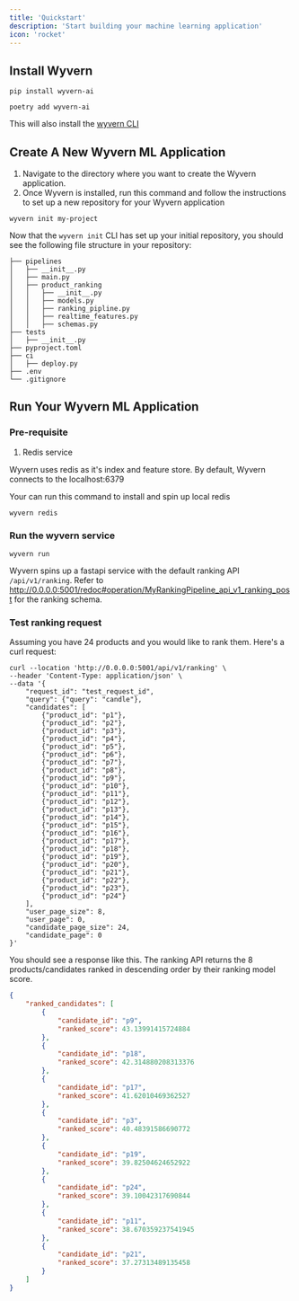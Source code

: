 ```yaml
---
title: 'Quickstart'
description: 'Start building your machine learning application'
icon: 'rocket'
---
```


## Install Wyvern
<CodeGroup>

```shell pip
pip install wyvern-ai
```

```shell poetry
poetry add wyvern-ai
```

</CodeGroup>

This will also install the [wyvern CLI](/references#wyvern-cli)

## Create A New Wyvern ML Application
1. Navigate to the directory where you want to create the Wyvern application.
2. Once Wyvern is installed, run this command and follow the instructions to set up a new repository for your Wyvern application
```
wyvern init my-project
```

Now that the `wyvern init` CLI has set up your initial repository, you should see the following file structure in your repository:
```
├── pipelines
│   ├── __init__.py
│   ├── main.py
│   ├── product_ranking
│   │   ├── __init__.py
│   │   ├── models.py
│   │   ├── ranking_pipline.py
│   │   ├── realtime_features.py
│   │   ├── schemas.py
├── tests
│   ├── __init__.py
├── pyproject.toml
├── ci
│   ├── deploy.py
├── .env
└── .gitignore
```

## Run Your Wyvern ML Application

### Pre-requisite
1. Redis service

Wyvern uses redis as it's index and feature store. By default, Wyvern connects to the localhost:6379

Your can run this command to install and spin up local redis
```
wyvern redis
```

### Run the wyvern service
```
wyvern run
```

Wyvern spins up a fastapi service with the default ranking API `/api/v1/ranking`. Refer to http://0.0.0.0:5001/redoc#operation/MyRankingPipeline_api_v1_ranking_post for the ranking schema.


### Test ranking request

Assuming you have 24 products and you would like to rank them. Here's a curl request:
```
curl --location 'http://0.0.0.0:5001/api/v1/ranking' \
--header 'Content-Type: application/json' \
--data '{
    "request_id": "test_request_id",
    "query": {"query": "candle"},
    "candidates": [
        {"product_id": "p1"},
        {"product_id": "p2"},
        {"product_id": "p3"},
        {"product_id": "p4"},
        {"product_id": "p5"},
        {"product_id": "p6"},
        {"product_id": "p7"},
        {"product_id": "p8"},
        {"product_id": "p9"},
        {"product_id": "p10"},
        {"product_id": "p11"},
        {"product_id": "p12"},
        {"product_id": "p13"},
        {"product_id": "p14"},
        {"product_id": "p15"},
        {"product_id": "p16"},
        {"product_id": "p17"},
        {"product_id": "p18"},
        {"product_id": "p19"},
        {"product_id": "p20"},
        {"product_id": "p21"},
        {"product_id": "p22"},
        {"product_id": "p23"},
        {"product_id": "p24"}
    ],
    "user_page_size": 8,
    "user_page": 0,
    "candidate_page_size": 24,
    "candidate_page": 0
}'
```

You should see a response like this. The ranking API returns the 8 products/candidates ranked in descending order by their ranking model score.

```json
{
    "ranked_candidates": [
        {
            "candidate_id": "p9",
            "ranked_score": 43.13991415724884
        },
        {
            "candidate_id": "p18",
            "ranked_score": 42.314880208313376
        },
        {
            "candidate_id": "p17",
            "ranked_score": 41.62010469362527
        },
        {
            "candidate_id": "p3",
            "ranked_score": 40.48391586690772
        },
        {
            "candidate_id": "p19",
            "ranked_score": 39.82504624652922
        },
        {
            "candidate_id": "p24",
            "ranked_score": 39.10042317690844
        },
        {
            "candidate_id": "p11",
            "ranked_score": 38.670359237541945
        },
        {
            "candidate_id": "p21",
            "ranked_score": 37.27313489135458
        }
    ]
}
```
